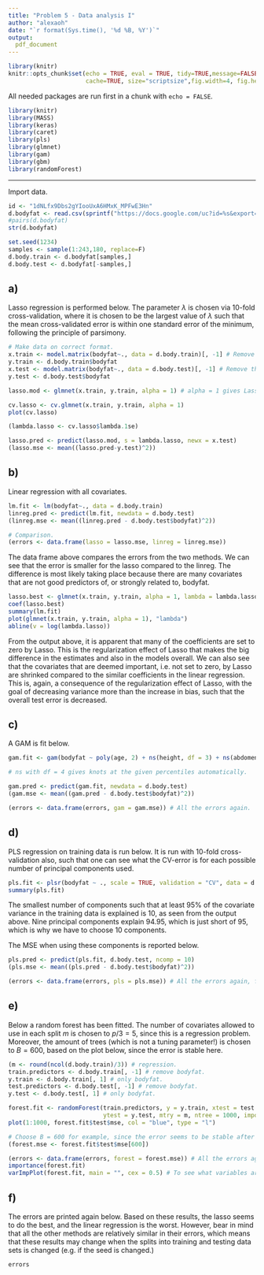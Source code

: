 ```yaml
---
title: "Problem 5 - Data analysis I"
author: "alexaoh"
date: "`r format(Sys.time(), '%d %B, %Y')`"
output: 
  pdf_document
---
```

  
```r
library(knitr)
knitr::opts_chunk$set(echo = TRUE, eval = TRUE, tidy=TRUE,message=FALSE,warning=FALSE,strip.white=TRUE,prompt=FALSE,
                      cache=TRUE, size="scriptsize",fig.width=4, fig.height=3, fig.align = "center", comment = "#>", cache = F)
```


All needed packages are run first in a chunk with `echo = FALSE`. 

```r
library(knitr)
library(MASS)
library(keras)
library(caret)
library(pls)
library(glmnet)
library(gam)
library(gbm)
library(randomForest)
```

---

Import data. 

```r
id <- "1dNLfx9Dbs2gYIooUxA6HMxK_MPFwE3Hn"
d.bodyfat <- read.csv(sprintf("https://docs.google.com/uc?id=%s&export=download",id), header = T)
#pairs(d.bodyfat)
str(d.bodyfat)
```

```r
set.seed(1234)
samples <- sample(1:243,180, replace=F)
d.body.train <- d.bodyfat[samples,]
d.body.test <- d.bodyfat[-samples,]
```


## a)

Lasso regression is performed below. The parameter $\lambda$ is chosen via 10-fold cross-validation, where it is chosen to be the largest value of $\lambda$ such that the mean cross-validated error is within one standard error of the minimum, following the principle of parsimony. 

```r
# Make data on correct format. 
x.train <- model.matrix(bodyfat~., data = d.body.train)[, -1] # Remove the intercept. 
y.train <- d.body.train$bodyfat
x.test <- model.matrix(bodyfat~., data = d.body.test)[, -1] # Remove the intercept. 
y.test <- d.body.test$bodyfat

lasso.mod <- glmnet(x.train, y.train, alpha = 1) # alpha = 1 gives Lasso. 

cv.lasso <- cv.glmnet(x.train, y.train, alpha = 1)
plot(cv.lasso)

(lambda.lasso <- cv.lasso$lambda.1se)

lasso.pred <- predict(lasso.mod, s = lambda.lasso, newx = x.test)
(lasso.mse <- mean((lasso.pred-y.test)^2))
```


## b) 

Linear regression with all covariates. 

```r
lm.fit <- lm(bodyfat~., data = d.body.train)
linreg.pred <- predict(lm.fit, newdata = d.body.test)
(linreg.mse <- mean((linreg.pred - d.body.test$bodyfat)^2))

# Comparison.
(errors <- data.frame(lasso = lasso.mse, linreg = linreg.mse))
```

The data frame above compares the errors from the two methods. We can see that the error is smaller for the lasso compared to the linreg. The difference is most likely taking place because there are many covariates that are not good predictors of, or strongly related to, bodyfat. 

```r
lasso.best <- glmnet(x.train, y.train, alpha = 1, lambda = lambda.lasso)
coef(lasso.best)
summary(lm.fit)
plot(glmnet(x.train, y.train, alpha = 1), "lambda")
abline(v = log(lambda.lasso))
```

From the output above, it is apparent that many of the coefficients are set to zero by Lasso. This is the regularization effect of Lasso that makes the big difference in the estimates and also in the models overall. We can also see that the covariates that are deemed important, i.e. not set to zero, by Lasso are shrinked compared to the similar coefficients in the linear regression. This is, again, a consequence of the regularization effect of Lasso, with the goal of decreasing variance more than the increase in bias, such that the overall test error is decreased. 


## c)
A GAM is fit below. 

```r
gam.fit <- gam(bodyfat ~ poly(age, 2) + ns(height, df = 3) + ns(abdomen, df = 4) + s(hip) + weight + bmi, data = d.body.train)

# ns with df = 4 gives knots at the given percentiles automatically. 

gam.pred <- predict(gam.fit, newdata = d.body.test)
(gam.mse <- mean((gam.pred - d.body.test$bodyfat)^2))

(errors <- data.frame(errors, gam = gam.mse)) # All the errors again. 
```

## d)

PLS regression on training data is run below. It is run with 10-fold cross-validation also, such that one can see what the CV-error is for each possible number of principal components used. 

```r
pls.fit <- plsr(bodyfat ~ ., scale = TRUE, validation = "CV", data = d.body.train)
summary(pls.fit)
```

The smallest number of components such that at least 95\% of the covariate variance in the training data is explained is 10, as seen from the output above. Nine principal components explain 94.95, which is just short of 95, which is why we have to choose 10 components. 

The MSE when using these components is reported below. 

```r
pls.pred <- predict(pls.fit, d.body.test, ncomp = 10)
(pls.mse <- mean((pls.pred - d.body.test$bodyfat)^2))

(errors <- data.frame(errors, pls = pls.mse)) # All the errors again, for comparison. 
```

## e)

Below a random forest has been fitted. The number of covariates allowed to use in each split $m$ is chosen to $p/3 = 5$, since this is a regression problem. Moreover, the amount of trees (which is not a tuning parameter!) is chosen to $B = 600$, based on the plot below, since the error is stable here. 

```r
(m <- round(ncol(d.body.train)/3)) # regression.
train.predictors <- d.body.train[, -1] # remove bodyfat.
y.train <- d.body.train[, 1] # only bodyfat.
test.predictors <- d.body.test[, -1] # remove bodyfat.
y.test <- d.body.test[, 1] # only bodyfat.

forest.fit <- randomForest(train.predictors, y = y.train, xtest = test.predictors,
                           ytest = y.test, mtry = m, ntree = 1000, importance = T)
plot(1:1000, forest.fit$test$mse, col = "blue", type = "l")

# Choose B = 600 for example, since the error seems to be stable after this amount.  
(forest.mse <- forest.fit$test$mse[600])

(errors <- data.frame(errors, forest = forest.mse)) # All the errors again, for comparison. 
importance(forest.fit)
varImpPlot(forest.fit, main = "", cex = 0.5) # To see what variables are important. 
```

## f)

The errors are printed again below. Based on these results, the lasso seems to do the best, and the linear regression is the worst. However, bear in mind that all the other methods are relatively similar in their errors, which means that these results may change when the splits into training and testing data sets is changed (e.g. if the seed is changed.)

```r
errors
```

